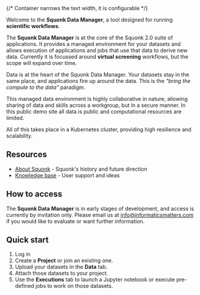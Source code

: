 
<!-- Place all page content inside the <Layout /> Tags -->
<Layout>
{/* Container narrows the text width, it is configurable */}
<Container>

<Grid container spacing={2}>
<Grid item xs={12} sm={6}>

Welcome to the **Squonk Data Manager**, a tool designed for running **scientific workflows**.

The **Squonk Data Manager** is at the core of the Squonk 2.0 suite of applications.
It provides a managed environment for your datasets and allows execution of applications and jobs that use that data to derive new data.
Currently it is focussed around **virtual screening** workflows, but the scope will expand over time.

Data is at the heart of the Squonk Data Manager. Your datasets stay in the same place, and applications fire up around the data. This is the *"bring the compute to the data"* paradigm.

This managed data environment is highly collaborative in nature, allowing sharing of data and skills across a workgroup, but in a secure manner.
In this public demo site all data is public and computational resources are limited.

All of this takes place in a Kubernetes cluster, providing high resilience and scalability.

</Grid>
<Grid item xs={12} sm={6}>

## Resources
* [About Squonk](https://discourse.squonk.it/c/about-squonk/9) - Squonk's history and future direction
* [Knowledge base](https://discourse.squonk.it/c/squonk-data-manager-knowledge-base/14) - User support and ideas

## How to access
The **Squonk Data Manager** is in early stages of development, and access is currently by invitation only.
Please email us at info@informaticsmatters.com if you would like to evaluate or want further information.

## Quick start
1. Log in
2. Create a **Project** or join an existing one.
3. Upload your datasets in the **Data** tab.
4. Attach those datasets to your project.
5. Use the **Executions** tab to launch a Jupyter notebook or execute pre-defined jobs to work on those datasets.

</Grid>
</Grid>

</Container>
</Layout>
